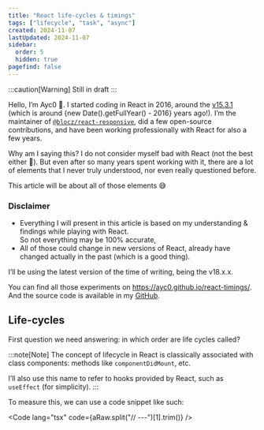 ```yaml
---
title: "React life-cycles & timings"
tags: ["lifecycle", "task", "async"]
created: 2024-11-07
lastUpdated: 2024-11-07
sidebar:
  order: 5
  hidden: true
pagefind: false
---
```


:::caution[Warning]
Still in draft
:::

Hello, I’m Ayc0 👋. I started coding in React in 2016, around the [v15.3.1](https://www.npmjs.com/package/react/v/15.3.1) (which is around {new Date().getFullYear() - 2016} years ago!). I’m the maintainer of [`@blocz/react-responsive`](https://www.npmjs.com/package/@blocz/react-responsive), did a few open-source contributions, and have been working professionally with React for also a few years.

Why am I saying this? I do not consider myself bad with React (not the best either 🙈). But even after so many years spent working with it, there are a lot of elements that I never truly understood, nor even really questioned before.

This article will be about all of those elements 😅

### Disclaimer

- Everything I will present in this article is based on my understanding & findings while playing with React.\
  So not everything may be 100% accurate,
- All of those could change in new versions of React, already have changed actually in the past (which is a good thing).

I’ll be using the latest version of the time of writing, being the v18.x.x.

You can find all those experiments on https://ayc0.github.io/react-timings/. \
And the source code is available in my [GitHub](https://github.com/Ayc0/ayc0.github.io/tree/0a265b6/src/components/page-react-timings).

## Life-cycles

First question we need answering: in which order are life cycles called?

:::note[Note]
The concept of lifecycle in React is classically associated with class components: methods like `componentDidMount`, etc.

I’ll also use this name to refer to hooks provided by React, such as `useEffect` (for simplicity).
:::

To measure this, we can use a code snippet like such:


<Code lang="tsx" code={aRaw.split("// ---")[1].trim()} />

<A client:only="react" />
